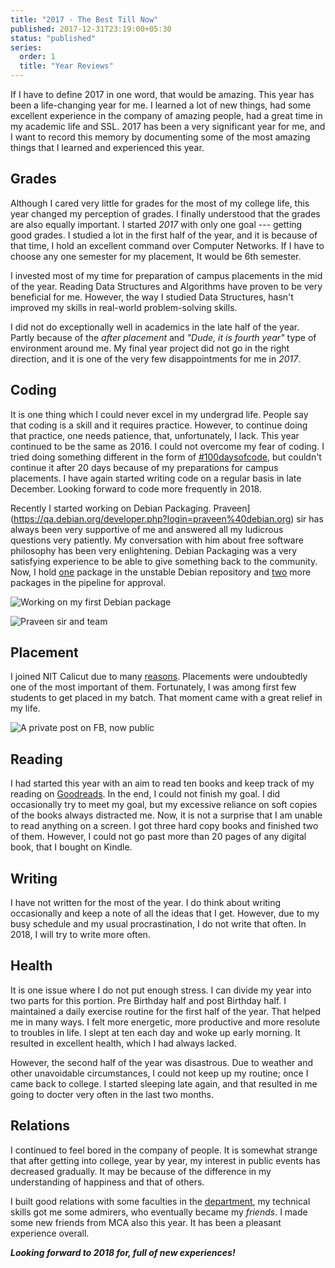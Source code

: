 ```yaml
---
title: "2017 - The Best Till Now"
published: 2017-12-31T23:19:00+05:30
status: "published"
series:
  order: 1
  title: "Year Reviews"
---
```


If I have to define 2017 in one word, that would be amazing. This year has been a life-changing year for me. I learned a lot of new things, had some excellent experience in the company of amazing people, had a great time in my academic life and SSL. 2017 has been a very significant year for me, and I want to record this memory by documenting some of the most amazing things that I learned and experienced this year.

## Grades

Although I cared very little for grades for the most of my college life, this year changed my perception of grades. I finally understood that the grades are also equally important. I started _2017_ with only one goal --- getting good grades. I studied a lot in the first half of the year, and it is because of that time, I hold an excellent command over Computer Networks. If I have to choose any one semester for my placement, It would be 6th semester.

I invested most of my time for preparation of campus placements in the mid of the year. Reading Data Structures and Algorithms have proven to be very beneficial for me. However, the way I studied Data Structures, hasn't improved my skills in real-world problem-solving skills.

I did not do exceptionally well in academics in the late half of the year. Partly because of the _after placement_ and _"Dude, it is fourth year"_ type of environment around me. My final year project did not go in the right direction, and it is one of the very few disappointments for me in _2017_.

## Coding

It is one thing which I could never excel in my undergrad life. People say that coding is a skill and it requires practice. However, to continue doing that practice, one needs patience, that, unfortunately, I lack. This year continued to be the same as 2016. I could not overcome my fear of coding. I tried doing something different in the form of [#100daysofcode](https://twitter.com/_100DaysOfCode), but couldn't continue it after 20 days because of my preparations for campus placements. I have again started writing code on a regular basis in late December. Looking forward to code more frequently in 2018.

Recently I started working on Debian Packaging. Praveen](https://qa.debian.org/developer.php?login=praveen%40debian.org) sir has always been very supportive of me and answered all my ludicrous questions very patiently. My conversation with him about free software philosophy has been very enlightening. Debian Packaging was a very satisfying experience to be able to give something back to the community. Now, I hold [one](https://qa.debian.org/developer.php?login=yashagarwaljpr@gmail.com) package in the unstable Debian repository and [two](https://qa.debian.org/developer.php?login=bansaly26@gmail.com) more packages in the pipeline for approval.

![Working on my first Debian package](/images/posts/HackFest1.jpg "Working on my first Debian package")

![Praveen sir and team](/images/posts/HackFest2.jpg "Praveen sir and team")

## Placement

I joined NIT Calicut due to many [reasons](https://dsanghi.blogspot.com/2011/05/my-2011-list-of-recommended-csit.html). Placements were undoubtedly one of the most important of them. Fortunately, I was among first few students to get placed in my batch. That moment came with a great relief in my life.

![A private post on FB, now public](/images/posts/placement.png "A private post on FB, now public")

## Reading

I had started this year with an aim to read ten books and keep track of my reading on [Goodreads](https://www.goodreads.com/user_challenges/8390620). In the end, I could not finish my goal. I did occasionally try to meet my goal, but my excessive reliance on soft copies of the books always distracted me. Now, it is not a surprise that I am unable to read anything on a screen. I got three hard copy books and finished two of them. However, I could not go past more than 20 pages of any digital book, that I bought on Kindle.

## Writing

I have not written for the most of the year. I do think about writing occasionally and keep a note of all the ideas that I get. However, due to my busy schedule and my usual procrastination, I do not write that often. In 2018, I will try to write more often.

## Health

It is one issue where I do not put enough stress. I can divide my year into two parts for this portion. Pre Birthday half and post Birthday half. I maintained a daily exercise routine for the first half of the year. That helped me in many ways. I felt more energetic, more productive and more resolute to troubles in life. I slept at ten each day and woke up early morning. It resulted in excellent health, which I had always lacked.

However, the second half of the year was disastrous. Due to weather and other unavoidable circumstances, I could not keep up my routine; once I came back to college. I started sleeping late again, and that resulted in me going to docter very often in the last two months.

## Relations

I continued to feel bored in the company of people. It is somewhat strange that after getting into college, year by year, my interest in public events has decreased gradually. It may be because of the difference in my understanding of happiness and that of others.

I built good relations with some faculties in the [department](http://cse.nitc.ac.in/), my technical skills got me some admirers, who eventually became my _friends_. I made some new friends from MCA also this year. It has been a pleasant experience overall.

**_Looking forward to 2018 for, full of new experiences!_**
